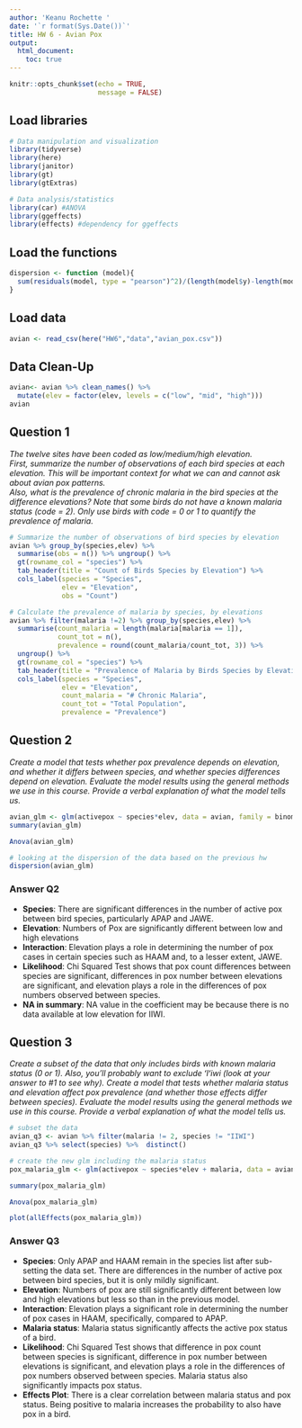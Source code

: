 ```yaml
---
author: 'Keanu Rochette '
date: '`r format(Sys.Date())`'
title: HW 6 - Avian Pox
output: 
  html_document:
    toc: true
---
```


```r
knitr::opts_chunk$set(echo = TRUE, 
                      message = FALSE)
```

## Load libraries
```r
# Data manipulation and visualization 
library(tidyverse)
library(here)
library(janitor)
library(gt)
library(gtExtras)

# Data analysis/statistics 
library(car) #ANOVA
library(ggeffects)
library(effects) #dependency for ggeffects

```
## Load the functions

```r
dispersion <- function (model){
  sum(residuals(model, type = "pearson")^2)/(length(model$y)-length(model$coefficients))
}
```

## Load data
```r
avian <- read_csv(here("HW6","data","avian_pox.csv"))
```

## Data Clean-Up
```r
avian<- avian %>% clean_names() %>% 
  mutate(elev = factor(elev, levels = c("low", "mid", "high")))
avian
```


## Question 1
_The twelve sites have been coded as low/medium/high elevation._  
_First, summarize the number of observations of each bird species at each elevation. This will be important context for what we can and cannot ask about avian pox patterns._   
_Also, what is the prevalence of chronic malaria in the bird species at the difference elevations? Note that some birds do not have a known malaria status (code = 2). Only use birds with code = 0 or 1 to quantify the prevalence of malaria._


```r
# Summarize the number of observations of bird species by elevation
avian %>% group_by(species,elev) %>% 
  summarise(obs = n()) %>% ungroup() %>% 
  gt(rowname_col = "species") %>% 
  tab_header(title = "Count of Birds Species by Elevation") %>% 
  cols_label(species = "Species",
             elev = "Elevation",
             obs = "Count")
```

```r
# Calculate the prevalence of malaria by species, by elevations
avian %>% filter(malaria !=2) %>% group_by(species,elev) %>% 
  summarise(count_malaria = length(malaria[malaria == 1]),
            count_tot = n(),
            prevalence = round(count_malaria/count_tot, 3)) %>% 
  ungroup() %>% 
  gt(rowname_col = "species") %>% 
  tab_header(title = "Prevalence of Malaria by Birds Species by Elevation") %>% 
  cols_label(species = "Species",
             elev = "Elevation",
             count_malaria = "# Chronic Malaria",
             count_tot = "Total Population",
             prevalence = "Prevalence")
```


## Question 2
_Create a model that tests whether pox prevalence depends on elevation, and whether it differs between species, and whether species differences depend on elevation. Evaluate the model results using the general methods we use in this course. Provide a verbal explanation of what the model tells us._

```r
avian_glm <- glm(activepox ~ species*elev, data = avian, family = binomial)
summary(avian_glm)
```

```r
Anova(avian_glm)
```

```r
# looking at the dispersion of the data based on the previous hw
dispersion(avian_glm)
```



### Answer Q2
- **Species**: There are significant differences in the number of active pox between bird species, particularly APAP and JAWE. 
- **Elevation**: Numbers of Pox are significantly different between low and high elevations
- **Interaction**: Elevation plays a role in determining the number of pox cases in certain species such as HAAM and, to a lesser extent, JAWE.
- **Likelihood**: Chi Squared Test shows that pox count differences between species are significant, differences in pox number between elevations are significant, and elevation plays a role in the differences of pox numbers observed between species. 
- **NA in summary**: NA value in the coefficient may be because there is no data available at low elevation for IIWI.



## Question 3
_Create a subset of the data that only includes birds with known malaria status (0 or 1). Also, you’ll probably want to exclude ʻIʻiwi (look at your answer to #1 to see why). Create a model that tests whether malaria status and elevation affect pox prevalence (and whether those effects differ between species). Evaluate the model results using the general methods we use in this course. Provide a verbal explanation of what the model tells us._


```r
# subset the data
avian_q3 <- avian %>% filter(malaria != 2, species != "IIWI") 
avian_q3 %>% select(species) %>%  distinct()
```

```r
# create the new glm including the malaria status
pox_malaria_glm <- glm(activepox ~ species*elev + malaria, data = avian_q3, family = binomial)
```

```r
summary(pox_malaria_glm)
```

```r
Anova(pox_malaria_glm)
```

```r
plot(allEffects(pox_malaria_glm))
```


### Answer Q3
- **Species**: Only APAP and HAAM remain in the species list after sub-setting the data set. There are differences in the number of active pox between bird species, but it is only mildly significant.
- **Elevation**: Numbers of pox are still significantly different between low and high elevations but less so than in the previous model.
- **Interaction**: Elevation plays a significant role in determining the number of pox cases in HAAM, specifically, compared to APAP.
- **Malaria status**: Malaria status significantly affects the active pox status of a bird. 
- **Likelihood**: Chi Squared Test shows that difference in pox count between species is significant, difference in pox number between elevations is significant, and elevation plays a role in the differences of pox numbers observed between species. Malaria status also significantly impacts pox status. 
- **Effects Plot**: There is a clear correlation between malaria status and pox status. Being positive to malaria increases the probability to also have pox in a bird. 




